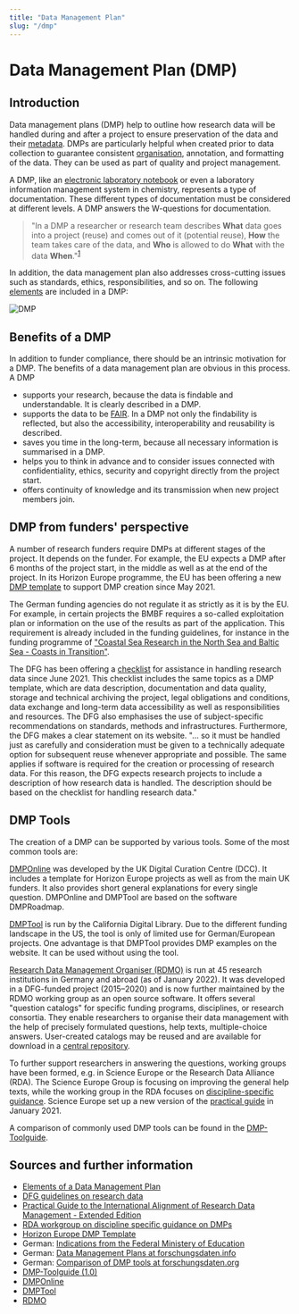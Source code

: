 ```yaml
---
title: "Data Management Plan"
slug: "/dmp"
---
```


# Data Management Plan (DMP)

## Introduction

Data management plans (DMP) help to outline how research data will be handled during and after a project to ensure preservation of the data and their [metadata](/docs/metadata). DMPs are particularly helpful when created prior to data collection to guarantee consistent [organisation](/docs/data_organisation), annotation, and formatting of the data. They can be used as part of quality and project management.

A DMP, like an [electronic laboratory notebook](/docs/eln) or even a laboratory information management system in chemistry, represents a type of documentation. These different types of documentation must be considered at different levels. A DMP answers the W-questions for documentation. 

> "In a DMP a researcher or research team describes **What** data goes into a project (reuse) and comes out of it (potential reuse), **How** the team takes care of the data, and **Who** is allowed to do **What** with the data **When**."<sup>[1](https://www.openaire.eu/blogs/why-is-this-a-good-data-management-plan)</sup>

In addition, the data management plan also addresses cross-cutting issues such as standards, ethics, responsibilities, and so on. The following [elements](https://www.icpsr.umich.edu/web/pages/datamanagement/dmp/elements.html) are included in a DMP:

![DMP](/img/data/DMP.png)

## Benefits of a DMP

In addition to funder compliance, there should be an intrinsic motivation for a DMP. The benefits of a data management plan are obvious in this process. A DMP

- supports your research, because the data is findable and understandable. It is clearly described in a DMP.
- supports the data to be [FAIR](/docs/fair). In a DMP not only the findability is reflected, but also the accessibility, interoperability and reusability is described.
- saves you time in the long-term, because all necessary information is summarised in a DMP.
- helps you to think in advance and to consider issues connected with confidentiality, ethics, security and copyright directly from the project start.
- offers continuity of knowledge and its transmission when new project members join.

## DMP from funders' perspective

A number of research funders require DMPs at different stages of the project. It depends on the funder. For example, the EU expects a DMP after 6 months of the project start, in the middle as well as at the end of the project. In its Horizon Europe programme, the EU has been offering a new [DMP template](https://ec.europa.eu/info/funding-tenders/opportunities/docs/2021-2027/horizon/temp-form/report/data-management-plan-template_he_en.docx) to support DMP creation since May 2021. 

The German funding agencies do not regulate it as strictly as it is by the EU. For example, in certain projects the BMBF requires a so-called exploitation plan or information on the use of the results as part of the application. This requirement is already included in the funding guidelines, for instance in the funding programme of ["Coastal Sea Research in the North Sea and Baltic Sea - Coasts in Transition"](https://www.bmbf.de/bmbf/shareddocs/bekanntmachungen/de/2019/06/2463_bekanntmachung). 

The DFG has been offering a [checklist](https://www.dfg.de/en/research_funding/principles_dfg_funding/research_data/index.html) for assistance in handling research data since June 2021. This checklist includes the same topics as a DMP template, which are data description, documentation and data quality, storage and technical archiving the project, legal obligations and conditions, data exchange and long-term data accessibility as well as responsibilities and resources. The DFG also emphasises the use of subject-specific recommendations on standards, methods and infrastructures. Furthermore, the DFG makes a clear statement on its website. "… so it must be handled just as carefully and consideration must be given to a technically adequate option for subsequent reuse whenever appropriate and possible. The same applies if software is required for the creation or processing of research data. For this reason, the DFG expects research projects to include a description of how research data is handled. The description should be based on the checklist for handling research data."

## DMP Tools

The creation of a DMP can be supported by various tools. Some of the most common tools are:

[DMPOnline](https://dmponline.dcc.ac.uk/) was developed by the UK Digital Curation Centre (DCC). It includes a template for Horizon Europe projects as well as from the main UK funders. It also provides short general explanations for every single question. DMPOnline and DMPTool are based on the software DMPRoadmap.

[DMPTool](https://dmptool.org/) is run by the California Digital Library. Due to the different funding landscape in the US, the tool is only of limited use for German/European projects. One advantage is that DMPTool provides DMP examples on the website. It can be used without using the tool.

[Research Data Management Organiser (RDMO)](https://rdmo.aip.de/) is run at 45 research institutions in Germany and abroad (as of January 2022). It was developed in a DFG-funded project (2015–2020) and is now further maintained by the RDMO working group as an open source software. It offers several "question catalogs" for specific funding programs, disciplines, or research consortia. They enable researchers to organise their data management with the help of precisely formulated questions, help texts, multiple-choice answers. User-created catalogs may be reused and are available for download in a [central repository](https://github.com/rdmorganiser/rdmo-catalog).

To further support researchers in answering the questions, working groups have been formed, e.g. in Science Europe or the Research Data Alliance (RDA). The Science Europe Group is focusing on improving the general help texts, while the working group in the RDA focuses on [discipline-specific guidance](https://www.rd-alliance.org/groups/discipline-specific-guidance-data-management-plans-wg). Science Europe set up a new version of the [practical guide](https://www.scienceeurope.org/our-resources/practical-guide-to-the-international-alignment-of-research-data-management/) in January 2021. 

A comparison of commonly used DMP tools can be found in the [DMP-Toolguide](https://zenodo.org/record/4632308).

## Sources and further information

- [Elements of a Data Management Plan](https://www.icpsr.umich.edu/web/pages/datamanagement/dmp/elements.html)
- [DFG guidelines on research data](https://www.dfg.de/en/research_funding/principles_dfg_funding/research_data/index.html)
- [Practical Guide to the International Alignment of Research Data Management - Extended Edition](https://doi.org/10.5281/zenodo.4915862)
- [RDA workgroup on discipline specific guidance on DMPs](https://www.rd-alliance.org/groups/discipline-specific-guidance-data-management-plans-wg)
- [Horizon Europe DMP Template](https://ec.europa.eu/research/participants/data/ref/h2020/other/gm/reporting/h2020-tpl-oa-data-mgt-plan-annotated_en.pdf)
- German: [Indications from the Federal Ministery of Education](https://www.bmbf.de/bmbf/shareddocs/bekanntmachungen/de/2019/06/2463_bekanntmachung)
- German: [Data Management Plans at forschungsdaten.info](https://www.forschungsdaten.info/themen/informieren-und-planen/datenmanagementplan/) 
- German: [Comparison of DMP tools at forschungsdaten.org](https://www.forschungsdaten.org/index.php/Data_Management_Pl%C3%A4ne#Tools) 
- [DMP-Toolguide (1.0)](https://doi.org/10.5281/zenodo.4632308)
- [DMPOnline](https://dmponline.dcc.ac.uk/)
- [DMPTool](https://dmptool.org/)
- [RDMO](https://rdmo.aip.de/)

